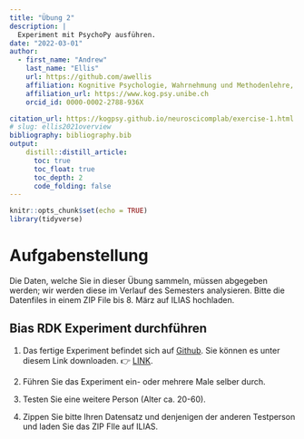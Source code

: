 ```yaml
---
title: "Übung 2"
description: |
  Experiment mit PsychoPy ausführen.
date: "2022-03-01"
author:
  - first_name: "Andrew"
    last_name: "Ellis"
    url: https://github.com/awellis
    affiliation: Kognitive Psychologie, Wahrnehmung und Methodenlehre, Universität Bern 
    affiliation_url: https://www.kog.psy.unibe.ch
    orcid_id: 0000-0002-2788-936X

citation_url: https://kogpsy.github.io/neuroscicomplab/exercise-1.html
# slug: ellis2021overview
bibliography: bibliography.bib
output: 
    distill::distill_article:
      toc: true
      toc_float: true
      toc_depth: 2
      code_folding: false
---
```


```r
knitr::opts_chunk$set(echo = TRUE)
library(tidyverse)
```

# Aufgabenstellung

:::exercise
Die Daten, welche Sie in dieser Übung sammeln, müssen abgegeben werden; wir werden diese im Verlauf des Semesters analysieren. Bitte die Datenfiles in einem ZIP File bis 8. März auf ILIAS hochladen.
:::


## Bias RDK Experiment durchführen

1) Das fertige Experiment befindet sich auf [Github](https://github.com/kogpsy/psychopy-rdk-discrimination-task). Sie können es unter diesem Link downloaden. 👉 [LINK](https://github.com/kogpsy/psychopy-rdk-discrimination-task/archive/refs/heads/main.zip).

2) Führen Sie das Experiment ein- oder mehrere Male selber durch.

3) Testen Sie eine weitere Person (Alter ca. 20-60).

4) Zippen Sie bitte Ihren Datensatz und denjenigen der anderen Testperson und laden Sie das ZIP FIle auf ILIAS.
